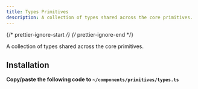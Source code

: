 ```yaml
---
title: Types Primitives
description: A collection of types shared across the core primitives.
---
```


{/* prettier-ignore-start */}
{/* prettier-ignore-end */}


A collection of types shared across the core primitives.

## Installation

**Copy/paste the following code to  `~/components/primitives/types.ts`**

<Code code={importedCode} lang="tsx" title="~/components/primitives/types.ts" />